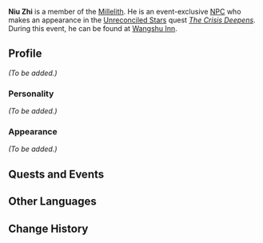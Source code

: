 {{Meta
<!-- REMOVE THIS TEMPLATE AFTER ADDING MISSING INFO -->
|missing_NPC_profile  = yes
}}
{{Character Infobox
|image            = NPC Niu Zhi.png
|region           = Liyue
|affiliation      = Millelith
|type             = Event NPC
}}
'''Niu Zhi''' is a member of the [[Millelith]]. He is an event-exclusive [[NPC]] who makes an appearance in the [[Unreconciled Stars]] quest ''[[The Crisis Deepens]]''. During this event, he can be found at [[Wangshu Inn]].

==Profile==
<!-- detailed story/lore information goes here -->
''(To be added.)''

===Personality===
''(To be added.)''

===Appearance===
''(To be added.)''

==Quests and Events==
{{Quests and Events}}

==Other Languages==
{{Other Languages
|default_hidden = 1
|en      = Niu Zhi
|zhs     = 牛志
|zhs_rm  = Niú Zhì
|zht     = 牛志
|zht_rm  = Niú Zhì
|ja      = 牛志
|ja_rm   = Gyuushi{{Assumed}}
|ko      = 우지
|ko_rm   = Uji
|es      = Niu Zhi
|fr      = Niu Zhi
|ru      = Ню Чжи
|th      = Niu Zhi
|vi      = Niu Zhi
|de      = Niu Zhi
|id      = Niu Zhi
|pt      = Niu Zhi
}}

==Change History==
{{Change History|1.1}}